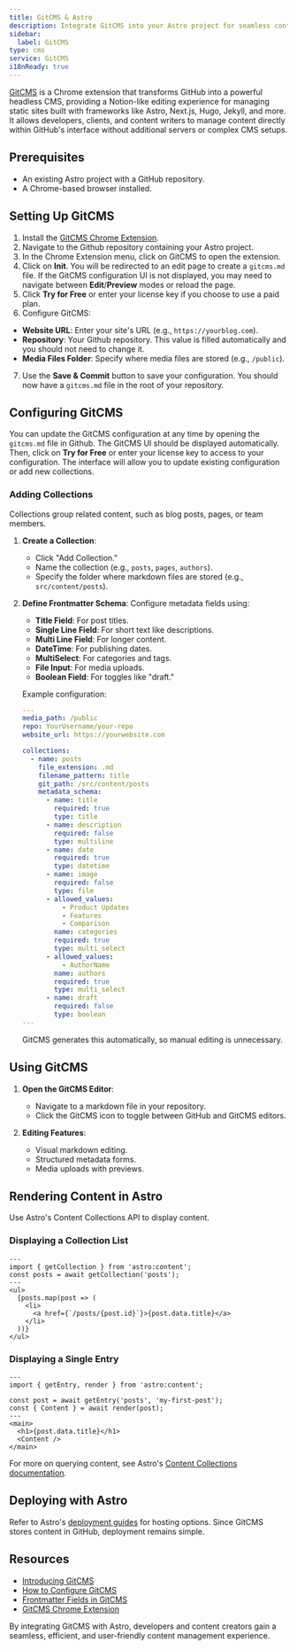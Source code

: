 ```yaml
---
title: GitCMS & Astro
description: Integrate GitCMS into your Astro project for seamless content management
sidebar:
  label: GitCMS
type: cms
service: GitCMS
i18nReady: true
---
```


[GitCMS](https://gitcms.blog) is a Chrome extension that transforms GitHub into a powerful headless CMS, providing a Notion-like editing experience for managing static sites built with frameworks like Astro, Next.js, Hugo, Jekyll, and more. It allows developers, clients, and content writers to manage content directly within GitHub's interface without additional servers or complex CMS setups.

## Prerequisites
- An existing Astro project with a GitHub repository.
- A Chrome-based browser installed.

## Setting Up GitCMS

1. Install the [GitCMS Chrome Extension](https://chromewebstore.google.com/detail/gitcms-headless-cms-for-y/pemglpclheejlbobifgdbjjofdhmiafm).
2. Navigate to the Github repository containing your Astro project.
3. In the Chrome Extension menu, click on GitCMS to open the extension.
4. Click on **Init**. You will be redirected to an edit page to create a `gitcms.md` file. If the GitCMS configuration UI is not displayed, you may need to navigate between **Edit**/**Preview** modes or reload the page.
5. Click **Try for Free** or enter your license key if you choose to use a paid plan.
6. Configure GitCMS:
  * **Website URL**: Enter your site's URL (e.g., `https://yourblog.com`).
  * **Repository**: Your Github repository. This value is filled automatically and you should not need to change it.
  * **Media Files Folder**: Specify where media files are stored (e.g., `/public`).
7. Use the **Save & Commit** button to save your configuration. You should now have a `gitcms.md` file in the root of your repository.

## Configuring GitCMS

You can update the GitCMS configuration at any time by opening the `gitcms.md` file in Github. The GitCMS UI should be displayed automatically. Then, click on **Try for Free** or enter your license key to access to your configuration. The interface will allow you to update existing configuration or add new collections.

### Adding Collections
Collections group related content, such as blog posts, pages, or team members.

1. **Create a Collection**:
   - Click "Add Collection."
   - Name the collection (e.g., `posts`, `pages`, `authors`).
   - Specify the folder where markdown files are stored (e.g., `src/content/posts`).

2. **Define Frontmatter Schema**:
   Configure metadata fields using:
   - **Title Field**: For post titles.
   - **Single Line Field**: For short text like descriptions.
   - **Multi Line Field**: For longer content.
   - **DateTime**: For publishing dates.
   - **MultiSelect**: For categories and tags.
   - **File Input**: For media uploads.
   - **Boolean Field**: For toggles like "draft."

   Example configuration:
   ```yaml
   ---
   media_path: /public
   repo: YourUsername/your-repo
   website_url: https://yourwebsite.com
   
   collections:
     - name: posts
       file_extension: .md
       filename_pattern: title
       git_path: /src/content/posts
       metadata_schema:
         - name: title
           required: true
           type: title
         - name: description
           required: false
           type: multiline
         - name: date
           required: true
           type: datetime
         - name: image
           required: false
           type: file
         - allowed_values:
             - Product Updates
             - Features
             - Comparison
           name: categories
           required: true
           type: multi_select
         - allowed_values:
             - AuthorName
           name: authors
           required: true
           type: multi_select
         - name: draft
           required: false
           type: boolean
   ---
   ```
   GitCMS generates this automatically, so manual editing is unnecessary.

## Using GitCMS
1. **Open the GitCMS Editor**:
   - Navigate to a markdown file in your repository.
   - Click the GitCMS icon to toggle between GitHub and GitCMS editors.

2. **Editing Features**:
   - Visual markdown editing.
   - Structured metadata forms.
   - Media uploads with previews.

## Rendering Content in Astro
Use Astro's Content Collections API to display content.

### Displaying a Collection List
```astro
---
import { getCollection } from 'astro:content';
const posts = await getCollection('posts');
---
<ul>
  {posts.map(post => (
    <li>
      <a href={`/posts/{post.id}`}>{post.data.title}</a>
    </li>
  ))}
</ul>
```

### Displaying a Single Entry
```tsx
---
import { getEntry, render } from 'astro:content';

const post = await getEntry('posts', 'my-first-post');
const { Content } = await render(post);
---
<main>
  <h1>{post.data.title}</h1>
  <Content />
</main>
```
For more on querying content, see Astro's [Content Collections documentation](https://docs.astro.build/en/guides/content-collections/).

## Deploying with Astro
Refer to Astro's [deployment guides](https://docs.astro.build/en/guides/deploy/) for hosting options. Since GitCMS stores content in GitHub, deployment remains simple.

## Resources
- [Introducing GitCMS](https://gitcms.blog/posts/introducing-gitcms/)
- [How to Configure GitCMS](https://gitcms.blog/posts/how-to-configure-gitcms/)
- [Frontmatter Fields in GitCMS](https://gitcms.blog/posts/frontmatter-editor/)
- [GitCMS Chrome Extension](https://gitcms.blog)

By integrating GitCMS with Astro, developers and content creators gain a seamless, efficient, and user-friendly content management experience.

